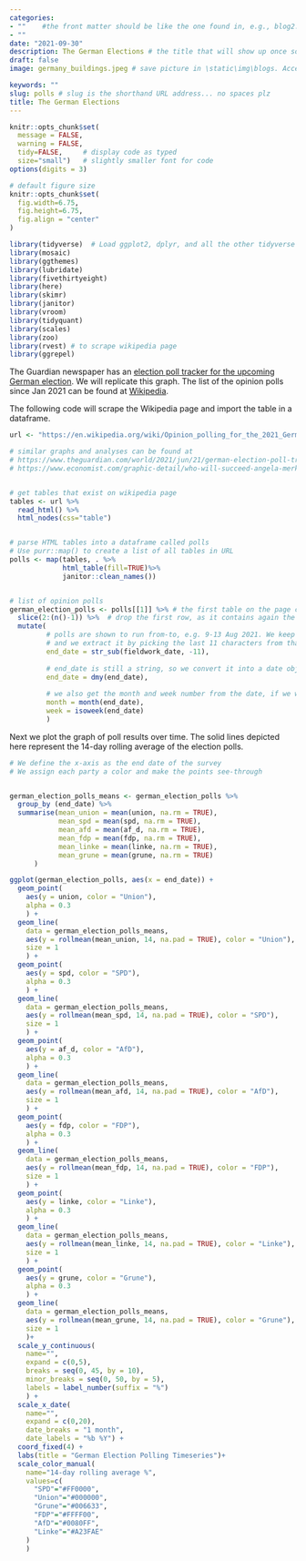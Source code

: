 ```yaml
---
categories:  
- ""    #the front matter should be like the one found in, e.g., blog2.md. It cannot be like the normal Rmd we used
- ""
date: "2021-09-30"
description: The German Elections # the title that will show up once someone gets to this page
draft: false
image: germany_buildings.jpeg # save picture in \static\img\blogs. Acceptable formats= jpg, jpeg, or png . Your iPhone pics wont work

keywords: ""
slug: polls # slug is the shorthand URL address... no spaces plz
title: The German Elections
---
```


```r
knitr::opts_chunk$set(
  message = FALSE, 
  warning = FALSE, 
  tidy=FALSE,     # display code as typed
  size="small")   # slightly smaller font for code
options(digits = 3)

# default figure size
knitr::opts_chunk$set(
  fig.width=6.75, 
  fig.height=6.75,
  fig.align = "center"
)
```


```r
library(tidyverse)  # Load ggplot2, dplyr, and all the other tidyverse packages
library(mosaic)
library(ggthemes)
library(lubridate)
library(fivethirtyeight)
library(here)
library(skimr)
library(janitor)
library(vroom)
library(tidyquant)
library(scales)
library(zoo)
library(rvest) # to scrape wikipedia page
library(ggrepel)
```


The Guardian newspaper has an [election poll tracker for the upcoming German election](https://www.theguardian.com/world/2021/aug/20/german-election-poll-tracker-who-will-be-the-next-chancellor). We will replicate this graph.
The list of the opinion polls since Jan 2021 can be found at [Wikipedia](https://en.wikipedia.org/wiki/Opinion_polling_for_the_2021_German_federal_election).


The following code will scrape the Wikipedia page and import the table in a dataframe.


```r
url <- "https://en.wikipedia.org/wiki/Opinion_polling_for_the_2021_German_federal_election"

# similar graphs and analyses can be found at 
# https://www.theguardian.com/world/2021/jun/21/german-election-poll-tracker-who-will-be-the-next-chancellor
# https://www.economist.com/graphic-detail/who-will-succeed-angela-merkel


# get tables that exist on wikipedia page 
tables <- url %>% 
  read_html() %>% 
  html_nodes(css="table")


# parse HTML tables into a dataframe called polls 
# Use purr::map() to create a list of all tables in URL
polls <- map(tables, . %>% 
             html_table(fill=TRUE)%>% 
             janitor::clean_names())


# list of opinion polls
german_election_polls <- polls[[1]] %>% # the first table on the page contains the list of all opinions polls
  slice(2:(n()-1)) %>%  # drop the first row, as it contains again the variable names and last row that contains 2017 results
  mutate(
         # polls are shown to run from-to, e.g. 9-13 Aug 2021. We keep the last date, 13 Aug here, as the poll date
         # and we extract it by picking the last 11 characters from that field
         end_date = str_sub(fieldwork_date, -11),
         
         # end_date is still a string, so we convert it into a date object using lubridate::dmy()
         end_date = dmy(end_date),
         
         # we also get the month and week number from the date, if we want to do analysis by month- week, etc.
         month = month(end_date),
         week = isoweek(end_date)
         )
```


Next we plot the graph of poll results over time. The solid lines depicted here represent the 14-day rolling average of the election polls.
```r

# We define the x-axis as the end date of the survey
# We assign each party a color and make the points see-through


german_election_polls_means <- german_election_polls %>% 
  group_by (end_date) %>% 
  summarise(mean_union = mean(union, na.rm = TRUE), 
            mean_spd = mean(spd, na.rm = TRUE), 
            mean_afd = mean(af_d, na.rm = TRUE),
            mean_fdp = mean(fdp, na.rm = TRUE),
            mean_linke = mean(linke, na.rm = TRUE),
            mean_grune = mean(grune, na.rm = TRUE)
      )

ggplot(german_election_polls, aes(x = end_date)) + 
  geom_point(
    aes(y = union, color = "Union"), 
    alpha = 0.3
    ) +
  geom_line(
    data = german_election_polls_means, 
    aes(y = rollmean(mean_union, 14, na.pad = TRUE), color = "Union"), 
    size = 1
    ) +
  geom_point(
    aes(y = spd, color = "SPD"), 
    alpha = 0.3
    ) +
  geom_line(
    data = german_election_polls_means, 
    aes(y = rollmean(mean_spd, 14, na.pad = TRUE), color = "SPD"), 
    size = 1
    ) +
  geom_point(
    aes(y = af_d, color = "AfD"), 
    alpha = 0.3
    ) +
  geom_line(
    data = german_election_polls_means, 
    aes(y = rollmean(mean_afd, 14, na.pad = TRUE), color = "AfD"), 
    size = 1
    ) +
  geom_point(
    aes(y = fdp, color = "FDP"), 
    alpha = 0.3
    ) +
  geom_line(
    data = german_election_polls_means, 
    aes(y = rollmean(mean_fdp, 14, na.pad = TRUE), color = "FDP"), 
    size = 1
    ) +
  geom_point(
    aes(y = linke, color = "Linke"), 
    alpha = 0.3
    ) +
  geom_line(
    data = german_election_polls_means, 
    aes(y = rollmean(mean_linke, 14, na.pad = TRUE), color = "Linke"), 
    size = 1
    ) +
  geom_point(
    aes(y = grune, color = "Grune"), 
    alpha = 0.3
    ) +
  geom_line(
    data = german_election_polls_means, 
    aes(y = rollmean(mean_grune, 14, na.pad = TRUE), color = "Grune"), 
    size = 1
    )+
  scale_y_continuous(
    name="", 
    expand = c(0,5), 
    breaks = seq(0, 45, by = 10),
    minor_breaks = seq(0, 50, by = 5),
    labels = label_number(suffix = "%")
    ) +
  scale_x_date(
    name="", 
    expand = c(0,20), 
    date_breaks = "1 month", 
    date_labels = "%b %Y") + 
  coord_fixed(4) +
  labs(title = "German Election Polling Timeseries")+
  scale_color_manual(
    name="14-day rolling average %", 
    values=c(
      "SPD"="#FF0000",      
      "Union"="#000000",
      "Grune"="#006633",
      "FDP"="#FFFF00",
      "AfD"="#0080FF",      
      "Linke"="#A23FAE"
    )
    )

```










